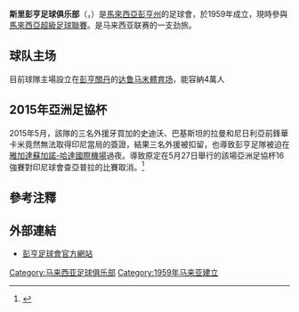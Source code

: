 {{Infobox Football club
| image      = 
| clubname   = 斯里彭亨
| fullname   = Sri Pahang Football Club <br> ''Kelab Bola Sepak Sri Pahang''
| nickname   = 大象（馬來語:Tok Gajah）
| founded    = 1959年
| ground     = 達魯爾馬克穆爾體育館
| capacity   = 40,000
| chairman   = 東姑阿都拉
| manager    = 再納阿比丁哈山
| league     = [[馬來西亞足球超級聯賽|馬來西亞足球超級聯賽]]
| season     = 2019
| position   = 馬超，第 2 位
| shirtsupplier = [[彪马|彪马]]
| shirtsponsors = [[云顶高原|云顶高原]]
|pattern_la1= _Pah2014Home
|leftarm1= FFDF00
|pattern_la2= _kalmar1213a
|leftarm2= FFFFFF
| pattern_b1    = _Pah2014Home
| pattern_ra1   = _Pah2014Home
| pattern_sh1   =
| pattern_so1   = _Pah2014Home
| body1         = FFDF00
| rightarm1     = FFDF00
| shorts1       = 0000FF
| socks1        = FFDF00

| pattern_b2    = _Pah2014Thrd
| pattern_ra2   = _kalmar1213a
| pattern_sh2   =
| pattern_so2   = _black
| body2         = FFFFFF
| rightarm2     = FFFFFF
| shorts2       = 000000
| socks2        = FFFFFF

|pattern_la3    =_Pah2014Away
|pattern_b3     =_Pah2014Away
|pattern_ra3    =_Pah2014Away
| pattern_sh3   =
| pattern_so3   =
|body3 =FFFFFF
|leftarm3 =FFFFFF
|rightarm3 =FFFFFF
|shorts3 =0000FF
|socks3 =0000FF
}}

'''斯里彭亨足球俱乐部'''（{{lang-en|Sri Pahang Football Club}}，{{lang-ms|Kelab Bola Sepak Sri Pahang}}）是[[馬來西亞|馬來西亞]][[彭亨州|彭亨州]]的足球會，於1959年成立，現時參與[[馬來西亞超級足球聯賽|馬來西亞超級足球聯賽]]。是马来西亚联赛的一支劲旅。

==球队主场==
目前球隊主場設立在[[彭亨|彭亨]][[關丹|關丹]]的[[达鲁马末體育场|达鲁马末體育场]]，能容納4萬人

==2015年亞洲足協杯==
2015年5月，該隊的三名外援牙買加的史迪沃、巴基斯坦的拉曼和尼日利亞前鋒華卡米竟然無法取得印尼當局的簽證，結果三名外援被扣留，也導致彭亨足隊被迫在[[雅加達|雅加達]][[蘇加諾-哈達國際機場|蘇加諾-哈達國際機場]]過夜。導致原定在5月27日舉行的該場亞洲足協杯16強賽對印尼球會查亞普拉的比賽取消。<ref>{{cite newspaper|url=http://www.soccerfanz.com.my/node/120543|title=亞洲足協杯16強賽‧彭亨足隊被迫折返|newspaper=''[[中國報|中國報]]''|date=2015年5月27日|accessdate=2015年5月29日|archive-date=2016年3月4日|archive-url=https://web.archive.org/web/20160304123440/http://www.soccerfanz.com.my/node/120543}}</ref>

== 參考注釋 ==
{{reflist}}

== 外部連結==
*[http://www.pahangfa.com.my/ 彭亨足球會官方網站] {{Wayback|url=http://www.pahangfa.com.my/ |date=20210228102025 }}

{{馬來西亞超級足球聯賽}}

[[Category:马来西亚足球俱乐部|Category:马来西亚足球俱乐部]]
[[Category:1959年马来亚建立|Category:1959年马来亚建立]]